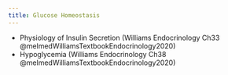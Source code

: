 ```yaml
---
title: Glucose Homeostasis
---
```


- Physiology of Insulin Secretion (Williams Endocrinology Ch33  @melmedWilliamsTextbookEndocrinology2020)
- Hypoglycemia (Williams Endocrinology Ch38  @melmedWilliamsTextbookEndocrinology2020)